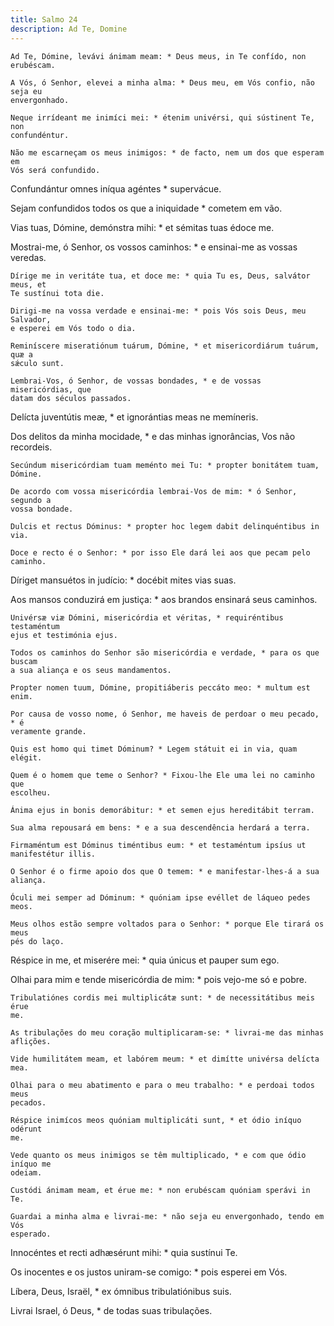 ```yaml
---
title: Salmo 24
description: Ad Te, Domine
---
```


<div class="side-by-side not-content">

    Ad Te, Dómine, levávi ánimam meam: * Deus meus, in Te confído, non
    erubéscam.

    A Vós, ó Senhor, elevei a minha alma: * Deus meu, em Vós confio, não seja eu
    envergonhado.

    Neque irrídeant me inimíci mei: * étenim univérsi, qui sústinent Te, non
    confundéntur.

    Não me escarneçam os meus inimigos: * de facto, nem um dos que esperam em
    Vós será confundido.
  </span>

Confundántur omnes iníqua agéntes * supervácue.

Sejam confundidos todos os que a iniquidade * cometem em vão.

Vias tuas, Dómine, demónstra mihi: * et sémitas tuas édoce me.

  <span>
    Mostrai-me, ó Senhor, os vossos caminhos: * e ensinai-me as vossas veredas.

    Dírige me in veritáte tua, et doce me: * quia Tu es, Deus, salvátor meus, et
    Te sustínui tota die.

    Dirigi-me na vossa verdade e ensinai-me: * pois Vós sois Deus, meu Salvador,
    e esperei em Vós todo o dia.

    Reminíscere miseratiónum tuárum, Dómine, * et misericordiárum tuárum, quæ a
    sǽculo sunt.

    Lembrai-Vos, ó Senhor, de vossas bondades, * e de vossas misericórdias, que
    datam dos séculos passados.
  </span>

Delícta juventútis meæ, * et ignorántias meas ne memíneris.

  <span>
    Dos delitos da minha mocidade, * e das minhas ignorâncias, Vos não
    recordeis.

    Secúndum misericórdiam tuam meménto mei Tu: * propter bonitátem tuam,
    Dómine.

    De acordo com vossa misericórdia lembrai-Vos de mim: * ó Senhor, segundo a
    vossa bondade.

    Dulcis et rectus Dóminus: * propter hoc legem dabit delinquéntibus in via.

    Doce e recto é o Senhor: * por isso Ele dará lei aos que pecam pelo caminho.
  </span>

Díriget mansuétos in judício: * docébit mites vias suas.

  <span>
    Aos mansos conduzirá em justiça: * aos brandos ensinará seus caminhos.

    Univérsæ viæ Dómini, misericórdia et véritas, * requiréntibus testaméntum
    ejus et testimónia ejus.

    Todos os caminhos do Senhor são misericórdia e verdade, * para os que buscam
    a sua aliança e os seus mandamentos.

    Propter nomen tuum, Dómine, propitiáberis peccáto meo: * multum est enim.

    Por causa de vosso nome, ó Senhor, me haveis de perdoar o meu pecado, * é
    veramente grande.

    Quis est homo qui timet Dóminum? * Legem státuit ei in via, quam elégit.

    Quem é o homem que teme o Senhor? * Fixou-lhe Ele uma lei no caminho que
    escolheu.

    Ánima ejus in bonis demorábitur: * et semen ejus hereditábit terram.

    Sua alma repousará em bens: * e a sua descendência herdará a terra.

    Firmaméntum est Dóminus timéntibus eum: * et testaméntum ipsíus ut
    manifestétur illis.

    O Senhor é o firme apoio dos que O temem: * e manifestar-lhes-á a sua
    aliança.

    Óculi mei semper ad Dóminum: * quóniam ipse evéllet de láqueo pedes meos.

    Meus olhos estão sempre voltados para o Senhor: * porque Ele tirará os meus
    pés do laço.
  </span>

Réspice in me, et miserére mei: * quia únicus et pauper sum ego.

  <span>
    Olhai para mim e tende misericórdia de mim: * pois vejo-me só e pobre.

    Tribulatiónes cordis mei multiplicátæ sunt: * de necessitátibus meis érue
    me.

    As tribulações do meu coração multiplicaram-se: * livrai-me das minhas
    aflições.

    Vide humilitátem meam, et labórem meum: * et dimítte univérsa delícta mea.

    Olhai para o meu abatimento e para o meu trabalho: * e perdoai todos meus
    pecados.

    Réspice inimícos meos quóniam multiplicáti sunt, * et ódio iníquo odérunt
    me.

    Vede quanto os meus inimigos se têm multiplicado, * e com que ódio iníquo me
    odeiam.

    Custódi ánimam meam, et érue me: * non erubéscam quóniam sperávi in Te.

    Guardai a minha alma e livrai-me: * não seja eu envergonhado, tendo em Vós
    esperado.
  </span>

Innocéntes et recti adhæsérunt mihi: * quia sustínui Te.

Os inocentes e os justos uniram-se comigo: * pois esperei em Vós.

Líbera, Deus, Israël, * ex ómnibus tribulatiónibus suis.

Livrai Israel, ó Deus, * de todas suas tribulações.

</div>
